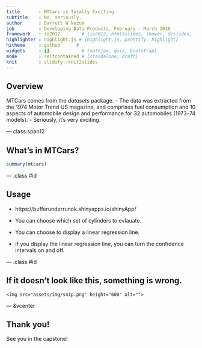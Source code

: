```yaml
---
title       : MTCars is Totally Exciting
subtitle    : No, seriously.
author      : Barrett W Nuzum
job         : Developing Data Products, February - March 2016
framework   : io2012        # {io2012, html5slides, shower, dzslides, ...}
highlighter : highlight.js # {highlight.js, prettify, highlight}
hitheme     : github      # 
widgets     : []            # {mathjax, quiz, bootstrap}
mode        : selfcontained # {standalone, draft}
knit        : slidify::knit2slides
---
```


## Overview

MTCars comes from the *datasets* package.
- The data was extracted from the 1974 Motor Trend US magazine, and comprises fuel consumption and 10 aspects of automobile design and performance for 32 automobiles (1973–74 models).
- Seriously, it's very exciting.

--- class:span12

## What's in MTCars?

```r
summary(mtcars)
```

--- .class #id

## Usage

- https://bufferunderrunok.shinyapps.io/shinyApp/

- You can choose which set of cylinders to evlauate.
- You can choose to display a linear regression line.
- If you display the linear regression line, you can turn the confidence intervals on and off.

--- .class #id

## If it doesn't look like this, something is wrong.

<div>
    <img src="assets/img/snip.png" height="600" alt="">
</div>

--- &vcenter

## Thank you!

See you in the capstone!
